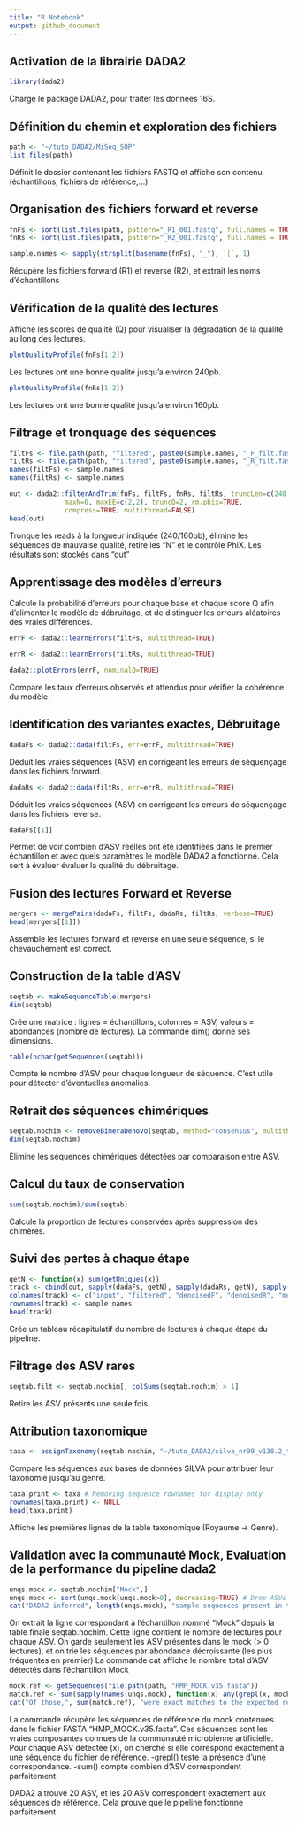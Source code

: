 ```yaml
---
title: "R Notebook"
output: github_document
---
```


## **Activation de la librairie DADA2** 

```r
library(dada2)
```
Charge le package DADA2, pour traiter les données 16S.

## **Définition du chemin et exploration des fichiers**

```r
path <- "~/tuto_DADA2/MiSeq_SOP" 
list.files(path)
```
Définit le dossier contenant les fichiers FASTQ et affiche son contenu (échantillons, fichiers de référence,...)


## **Organisation des fichiers forward et reverse**

```r

fnFs <- sort(list.files(path, pattern="_R1_001.fastq", full.names = TRUE))
fnRs <- sort(list.files(path, pattern="_R2_001.fastq", full.names = TRUE))

sample.names <- sapply(strsplit(basename(fnFs), "_"), `[`, 1)
```
Récupère les fichiers forward (R1) et reverse (R2), et extrait les noms d'échantillons


## **Vérification de la qualité des lectures**

Affiche les scores de qualité (Q) pour visualiser la dégradation de la qualité au long des lectures.
```r
plotQualityProfile(fnFs[1:2])

```
Les lectures ont une bonne qualité jusqu'a environ 240pb.
```r
plotQualityProfile(fnRs[1:2])

```
Les lectures ont une bonne qualité jusqu'a environ 160pb. 

## **Filtrage et tronquage des séquences**

```r

filtFs <- file.path(path, "filtered", paste0(sample.names, "_F_filt.fastq.gz"))
filtRs <- file.path(path, "filtered", paste0(sample.names, "_R_filt.fastq.gz"))
names(filtFs) <- sample.names
names(filtRs) <- sample.names
```

```r
out <- dada2::filterAndTrim(fnFs, filtFs, fnRs, filtRs, truncLen=c(240,160),
              maxN=0, maxEE=c(2,2), truncQ=2, rm.phix=TRUE,
              compress=TRUE, multithread=FALSE) 
head(out)
```
Tronque les reads à la longueur indiquée (240/160pb), élimine les séquences de mauvaise qualité, retire les "N" et le contrôle PhiX. 
Les résultats sont stockés dans "out"


## **Apprentissage des modèles d'erreurs**

Calcule la probabilité d'erreurs pour chaque base et chaque score Q afin d'alimenter le modèle de débruitage, et de distinguer les erreurs aléatoires des vraies différences.

```r
errF <- dada2::learnErrors(filtFs, multithread=TRUE)
```
```r
errR <- dada2::learnErrors(filtRs, multithread=TRUE)
```
```r
dada2::plotErrors(errF, nominalQ=TRUE)
```
Compare les taux d'erreurs observés et attendus pour vérifier la cohérence du modèle.


## **Identification des variantes exactes, Débruitage**

```r
dadaFs <- dada2::dada(filtFs, err=errF, multithread=TRUE)
```

Déduit les vraies séquences (ASV) en corrigeant les erreurs de séquençage dans les fichiers forward.

```r
dadaRs <- dada2::dada(filtRs, err=errR, multithread=TRUE)
```

Déduit les vraies séquences (ASV) en corrigeant les erreurs de séquençage dans les fichiers reverse.

```r
dadaFs[[1]]
```
Permet de voir combien d’ASV réelles ont été identifiées dans le premier échantillon et avec quels paramètres le modèle DADA2 a fonctionné.
Cela sert à évaluer évaluer la qualité du débruitage.


## **Fusion des lectures Forward et Reverse**

```r
mergers <- mergePairs(dadaFs, filtFs, dadaRs, filtRs, verbose=TRUE)
head(mergers[[1]])
```

Assemble les lectures forward et reverse en une seule séquence, si le chevauchement est correct.

## **Construction de la table d'ASV**

```r
seqtab <- makeSequenceTable(mergers)
dim(seqtab)
```

Crée une matrice : lignes = échantillons, colonnes = ASV, valeurs = abondances (nombre de lectures).
La commande dim() donne ses dimensions.

```r
table(nchar(getSequences(seqtab)))
```

Compte le nombre d’ASV pour chaque longueur de séquence. C'est utile pour détecter d’éventuelles anomalies.

## **Retrait des séquences chimériques**

```r
seqtab.nochim <- removeBimeraDenovo(seqtab, method="consensus", multithread=TRUE, verbose=TRUE)
dim(seqtab.nochim)
```

Élimine les séquences chimériques détectées par comparaison entre ASV.

## **Calcul du taux de conservation**

```r
sum(seqtab.nochim)/sum(seqtab)
```

Calcule la proportion de lectures conservées après suppression des chimères.

## **Suivi des pertes à chaque étape**

```r
getN <- function(x) sum(getUniques(x))
track <- cbind(out, sapply(dadaFs, getN), sapply(dadaRs, getN), sapply(mergers, getN), rowSums(seqtab.nochim))
colnames(track) <- c("input", "filtered", "denoisedF", "denoisedR", "merged", "nonchim")
rownames(track) <- sample.names
head(track)
```

Crée un tableau récapitulatif du nombre de lectures à chaque étape du pipeline.

## **Filtrage des ASV rares**

```r
seqtab.filt <- seqtab.nochim[, colSums(seqtab.nochim) > 1]

```

Retire les ASV présents une seule fois.

## **Attribution taxonomique**

```r
taxa <- assignTaxonomy(seqtab.nochim, "~/tuto_DADA2/silva_nr99_v138.2_toGenus_trainset.fa.gz?download=1", multithread=3)
```

Compare les séquences aux bases de données SILVA pour attribuer leur taxonomie jusqu’au genre.

```r
taxa.print <- taxa # Removing sequence rownames for display only
rownames(taxa.print) <- NULL
head(taxa.print)
```

Affiche les premières lignes de la table taxonomique (Royaume → Genre).

## **Validation avec la communauté Mock, Evaluation de la performance du pipeline dada2**

```r
unqs.mock <- seqtab.nochim["Mock",]
unqs.mock <- sort(unqs.mock[unqs.mock>0], decreasing=TRUE) # Drop ASVs absent in the Mock
cat("DADA2 inferred", length(unqs.mock), "sample sequences present in the Mock community.\n")
```

On extrait la ligne correspondant à l’échantillon nommé "Mock" depuis la table finale seqtab.nochim.
Cette ligne contient le nombre de lectures pour chaque ASV.
On garde seulement les ASV présentes dans le mock (> 0 lectures), et
on trie les séquences par abondance décroissante (les plus fréquentes en premier)
La commande cat affiche le nombre total d'ASV détectés dans l'échantillon Mock


```r
mock.ref <- getSequences(file.path(path, "HMP_MOCK.v35.fasta"))
match.ref <- sum(sapply(names(unqs.mock), function(x) any(grepl(x, mock.ref))))
cat("Of those,", sum(match.ref), "were exact matches to the expected reference sequences.\n")
```

La commande récupère les séquences de référence du mock contenues dans le fichier FASTA "HMP_MOCK.v35.fasta".
Ces séquences sont les vraies composantes connues de la communauté microbienne artificielle.
Pour chaque ASV détectée (x), on cherche si elle correspond exactement à une séquence du fichier de référence.
-grepl() teste la présence d’une correspondance.
-sum() compte combien d’ASV correspondent parfaitement.

DADA2 a trouvé 20 ASV, et les 20 ASV correspondent exactement aux séquences de référence. Cela prouve que le pipeline fonctionne parfaitement.
